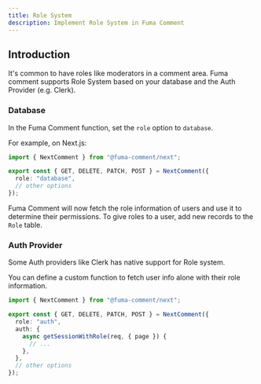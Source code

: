 ```yaml
---
title: Role System
description: Implement Role System in Fuma Comment
---
```


## Introduction

It's common to have roles like moderators in a comment area.
Fuma comment supports Role System based on your database and the Auth Provider (e.g. Clerk).

### Database

In the Fuma Comment function, set the `role` option to `database`.

For example, on Next.js:

```ts title="app/api/comments/[[...comment]]/route.ts"
import { NextComment } from "@fuma-comment/next";

export const { GET, DELETE, PATCH, POST } = NextComment({
  role: "database",
  // other options
});
```

Fuma Comment will now fetch the role information of users and use it to determine their permissions.
To give roles to a user, add new records to the `Role` table.

### Auth Provider

Some Auth providers like Clerk has native support for Role system.

You can define a custom function to fetch user info alone with their role information.

```ts title="app/api/comments/[[...comment]]/route.ts"
import { NextComment } from "@fuma-comment/next";

export const { GET, DELETE, PATCH, POST } = NextComment({
  role: "auth",
  auth: {
    async getSessionWithRole(req, { page }) {
      // ...
    },
  },
  // other options
});
```
